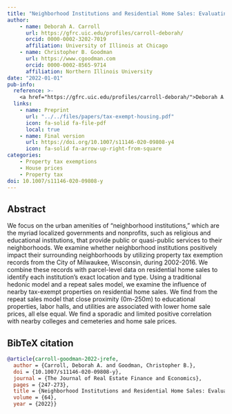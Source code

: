 ```yaml
---
title: "Neighborhood Institutions and Residential Home Sales: Evaluating the Impact of Property Tax Exemptions"
author: 
    - name: Deborah A. Carroll
      url: https://gfrc.uic.edu/profiles/carroll-deborah/
      orcid: 0000-0002-3202-7019
      affiliation: University of Illinois at Chicago
    - name: Christopher B. Goodman
      url: https://www.cgoodman.com
      orcid: 0000-0002-8565-9714
      affiliation: Northern Illinois University
date: "2022-01-01"
pub-info:
  reference: >-
    <a href="https://gfrc.uic.edu/profiles/carroll-deborah/">Deborah A. Carroll</a> and <strong>Christopher B. Goodman</strong> (2022). “Neighborhood Institutions and Residential Home Sales: Evaluating the Impact of Property Tax Exemptions,” <em>The Journal of Real Estate Finance & Economics</em> 64: 247-273, doi: <a href="https://doi.org/10.1007/s11146-020-09808-y4" target="_blank" rel="noopener noreferrer"><code>10.1007/s11146-020-09808-y4</code></a>
  links:
    - name: Preprint
      url: "../../files/papers/tax-exempt-housing.pdf"
      icon: fa-solid fa-file-pdf
      local: true
    - name: Final version
      url: https://doi.org/10.1007/s11146-020-09808-y4
      icon: fa-solid fa-arrow-up-right-from-square
categories:
    - Property tax exemptions
    - House prices
    - Property tax
doi: 10.1007/s11146-020-09808-y
---
```


## Abstract

We focus on the urban amenities of “neighborhood institutions,” which are the myriad localized governments and nonprofits, such as religious and educational institutions, that provide public or quasi-public services to their neighborhoods. We examine whether neighborhood institutions positively impact their surrounding neighborhoods by utilizing property tax exemption records from the City of Milwaukee, Wisconsin, during 2002-2016. We combine these records with parcel-level data on residential home sales to identify each institution’s exact location and type. Using a traditional hedonic model and a repeat sales model, we examine the influence of nearby tax-exempt properties on residential home sales. We find from the repeat sales model that close proximity (0m-250m) to educational properties, labor halls, and utilities are associated with lower home sale prices, all else equal. We find a sporadic and limited positive correlation with nearby colleges and cemeteries and home sale prices.

## BibTeX citation
```bib
@article{carroll-goodman-2022-jrefe,
  author = {Carroll, Deborah A. and Goodman, Christopher B.},
  doi = {10.1007/s11146-020-09808-y},
  journal = {The Journal of Real Estate Finance and Economics},
  pages = {247-273},
  title = {Neighborhood Institutions and Residential Home Sales: Evaluating the Impact of Property Tax Exemptions},
  volume = {64},
  year = {2022}}
```
